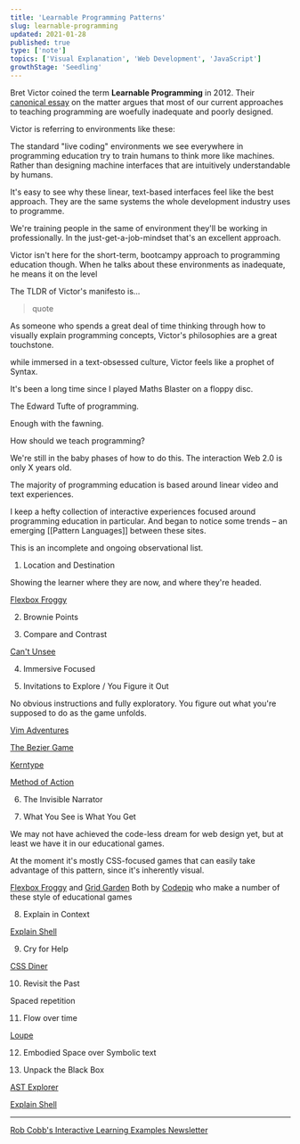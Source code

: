 ```yaml
---
title: 'Learnable Programming Patterns'
slug: learnable-programming
updated: 2021-01-28
published: true
type: ['note']
topics: ['Visual Explanation', 'Web Development', 'JavaScript']
growthStage: 'Seedling'
---
```


Bret Victor coined the term **Learnable Programming** in 2012. Their [canonical essay](http://worrydream.com/LearnableProgramming/) on the matter argues that most of our current approaches to teaching programming are woefully inadequate and poorly designed.

Victor is referring to environments like these:

<TwoCol>

<BasicImage src="https://res.cloudinary.com/dg3gyk0gu/image/upload/v1611863937/maggieappleton.com/notes/learnable-programming/learnprog_1.png" alt="" />
<BasicImage src="https://res.cloudinary.com/dg3gyk0gu/image/upload/v1611863937/maggieappleton.com/notes/learnable-programming/learnprog_4.png" alt="" />
<BasicImage src="https://res.cloudinary.com/dg3gyk0gu/image/upload/v1611863937/maggieappleton.com/notes/learnable-programming/learnprog_5.png" alt="" />
<BasicImage src="https://res.cloudinary.com/dg3gyk0gu/image/upload/v1611863938/maggieappleton.com/notes/learnable-programming/learnprog_3.png" alt="" />

</TwoCol>

The standard "live coding" environments we see everywhere in programming education try to train humans to think more like machines. Rather than designing machine interfaces that are intuitively understandable by humans.

It's easy to see why these linear, text-based interfaces feel like the best approach. They are the same systems the whole development industry uses to programme. 

<BasicImage src="" alt="" />

We're training people in the same of environment they'll be working in professionally. In the just-get-a-job-mindset that's an excellent approach.

Victor isn't here for the short-term, bootcampy approach to programming education though. When he talks about these environments as inadequate, he means it on the level 

The TLDR of Victor's manifesto is...

> quote


As someone who spends a great deal of time thinking through how to visually explain programming concepts, Victor's philosophies are a great touchstone.

while immersed in a text-obsessed culture, Victor feels like a prophet of Syntax.

It's been a long time since I played Maths Blaster on a floppy disc.

<BasicImage alt="" src="" />

The Edward Tufte of programming.

Enough with the fawning. 

How should we teach programming?

We're still in the baby phases of how to do this. The interaction Web 2.0 is only X years old. 

The majority of programming education is based around linear video and text experiences.

I keep a hefty collection of interactive experiences focused around programming education in particular.
And began to notice some trends – an emerging [[Pattern Languages]] between these sites.

This is an incomplete and ongoing observational list.

1. Location and Destination

Showing the learner where they are now, and where they're headed.

[Flexbox Froggy](https://flexboxfroggy.com/)

2. Brownie Points



3. Compare and Contrast

[Can't Unsee](https://cantunsee.space/)

4. Immersive Focused

5. Invitations to Explore / You Figure it Out

No obvious instructions and fully exploratory. You figure out what you're supposed to do as the game unfolds.

[Vim Adventures](https://vim-adventures.com/)

[The Bezier Game](https://bezier.method.ac/)

[Kerntype](https://type.method.ac/)

[Method of Action](https://method.ac/)

6. The Invisible Narrator

7. What You See is What You Get

We may not have achieved the code-less dream for web design yet, but at least we have it in our educational games.

At the moment it's mostly CSS-focused games that can easily take advantage of this pattern, since it's inherently visual.

[Flexbox Froggy](https://flexboxfroggy.com/) and [Grid Garden](https://cssgridgarden.com/)
Both by [Codepip](https://codepip.com/) who make a number of these style of educational games

8. Explain in Context

[Explain Shell](https://explainshell.com/explain)

9. Cry for Help

[CSS Diner](https://flukeout.github.io/#)

10. Revisit the Past

Spaced repetition

11. Flow over time

[Loupe](http://latentflip.com/loupe/)

12. Embodied Space over Symbolic text

13. Unpack the Black Box

[AST Explorer](https://astexplorer.net/)

[Explain Shell](https://explainshell.com/explain)

---



<SimpleCard width="740px">

[Rob Cobb's Interactive Learning Examples Newsletter](https://csed.substack.com/p/the-best-online-interactive-learning)

</SimpleCard>

